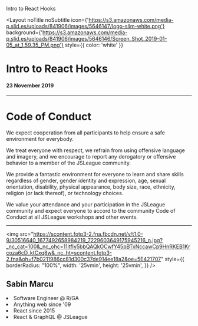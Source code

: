 

<SectionTitle>Intro to React Hooks</SectionTitle>

<Layout 
  noTitle
  noSubtitle
  icon={'https://s3.amazonaws.com/media-p.slid.es/uploads/841906/images/5646147/logo-slim-white.png'} 
  background={'https://s3.amazonaws.com/media-p.slid.es/uploads/841906/images/5646146/Screen_Shot_2019-01-05_at_1.59.35_PM.png'}
  style={{ color: 'white' }}
>

# Intro to React Hooks

#### 23 November 2019

</Layout>

---

<Layout header>

# Code of Conduct

<div style={{ textAlign: 'justify '}}>

We expect cooperation from all participants to help ensure a safe environment for everybody.

We treat everyone with respect, we refrain from using offensive language and imagery, and we encourage to report any derogatory or offensive behavior to a member of the JSLeague community.

We provide a fantastic environment for everyone to learn and share skills regardless of gender, gender identity and expression, age, sexual orientation, disability, physical appearance, body size, race, ethnicity, religion (or lack thereof), or technology choices.

We value your attendance and your participation in the JSLeague community and expect everyone to accord to the community Code of Conduct at all JSLeague workshops and other events.

</div>

</Layout>

--- 

<Layout>

<Split>

<div style={{ display: 'flex', alignItems: 'center', justifyContent: 'center', width: '50vw' }}>

<img 
  src="https://scontent.fotp3-2.fna.fbcdn.net/v/t1.0-9/30516640_1677492658984219_7229603649175945216_n.jpg?_nc_cat=100&_nc_ohc=11itfIy5bbQAQkOCwfY45pBTxNccawCp9HnRKEB1Krcoza6cD_ktCxq8w&_nc_ht=scontent.fotp3-2.fna&oh=f7b0211986cc81d300c37de914ee18a2&oe=5E421707" 
  style={{ 
    borderRadius: "100%",
    width: '25vmin',
    height: '25vmin',
  }}
/>

</div>

<div style={{ textAlign: 'left', width: '50vw' }}>

## Sabin Marcu

<Appear>

<li>Software Engineer @ R/GA</li>
<li>Anything web since '09</li>
<li>React since 2015</li>
<li>React &amp; GraphQL @ JSLeague</li>

</Appear>

</div>

</Split>

</Layout>